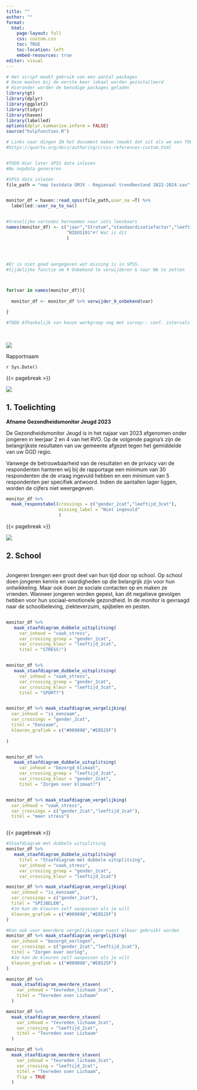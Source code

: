 ```yaml
---
title: ""
author: ""
format:
  html:
    page-layout: full
    css: custom.css
    toc: TRUE
    toc-location: left
    embed-resources: true
editor: visual
---
```


```r
# Het script maakt gebruik van een aantal packages
# Deze moeten bij de eerste keer lokaal worden geinstalleerd
# Hieronder worden de benodige packages geladen
library(gt)
library(dplyr)
library(ggplot2)
library(tidyr)
library(haven)
library(labelled)
options(dplyr.summarise.inform = FALSE)
source("hulpfuncties.R")

# Links naar dingen IN het document maken (maakt dat uit als we een TOC hebben? Misschien voor PDF?)
#https://quarto.org/docs/authoring/cross-references-custom.html


#TODO Hier later SPSS data inlezen
#Nu nepdata genereren 

#SPSS data inlezen
file_path = "nep testdata GMJV - Regionaal trendbestand 2022-2024.sav"


monitor_df = haven::read_spss(file_path,user_na =T) %>%
  labelled::user_na_to_na()


#Vreselijke varcodes hernoemen naar iets leesbaars
names(monitor_df) <- c("jaar","Stratum","standaardisatiefactor","leeftijd_3cat","leeftijd_2cat","gender_3cat","gender_2cat","ggd_regio","ggd_regio_utrecht_samen","gemeentecode","stedelijkheid","migratie_3cat","opleiding","opleiding_4cat","opleiding_3cat","opleiding_2cat","ervaren_gezondheid_goed","psychische_klachten", "tevreden_zelf_3cat","tevreden_lichaam_3cat","tevreden_leven_3cat","vaak_stress","vertrouwen_toekomst_3cat","bezorgd_werkgelegenheid","bezorgd_woningmarkt","bezorgd_klimaat","bezorgd_discriminatie","bezorgd_polarisatie","bezorgd_oorlogen","eenzaamheid_3cat","is_eenzaam","sterk_eenzaam",
                       "NIEUS101"#? Wat is dit
                       )




#Er is niet goed aangegeven wat missing is in SPSS.
#tijdelijke functie om 9 Onbekend te verwijderen & naar NA te zetten



for(var in names(monitor_df)){
  
  monitor_df <- monitor_df %>% verwijder_9_onbekend(var)

}

#TODO Afhankelijk van keuze werkgroep nog met survey:: conf. intervals & gewogen aantallen uitrekenen. 
```

\

::: voorblad_achtergrond
![](Voorbeeld voorblad.png)

::: voorblad_gemeentenaam
Rapportnaam
:::

::: voorblad_datum
`r Sys.Date()`
:::
:::

{{< pagebreak >}}

::: pagina_header_img
![](header_pagina.png)

::: pagina_header_titel
# 1. Toelichting
:::
:::

**Afname Gezondheidsmonitor Jeugd 2023**

De Gezondheidsmonitor Jeugd is in het najaar van 2023 afgenomen onder jongeren in leerjaar 2 en 4 van het RVO. Op de volgende pagina’s zijn de belangrijkste resultaten van uw gemeente afgezet tegen het gemiddelde van uw GGD regio.

Vanwege de betrouwbaarheid van de resultaten en de privacy van de respondenten hanteren wij bij de rapportage een minimum van 30 respondenten die de vraag ingevuld hebben en een minimum van 5 respondenten per specifiek antwoord. Indien de aantallen lager liggen, worden de cijfers niet weergegeven.

```r


monitor_df %>% 
  maak_responstabel(crossings = c("gender_2cat","leeftijd_3cat"),
                    missing_label = "Niet ingevuld"
                    )

```

{{< pagebreak >}}

::: pagina_header_img
![](header_pagina.png)

::: pagina_header_titel
# 2. School
:::
:::

::: {layout="[[30,30,30],[30,30,30]]"}
::: column
Jongeren brengen een groot deel van hun tijd door op school. Op school doen jongeren kennis en vaardigheden op die belangrijk zijn voor hun ontwikkeling. Maar ook doen ze sociale contacten op en maken ze vrienden. Wanneer jongeren worden gepest, kan dit negatieve gevolgen hebben voor hun sociaal-emotionele gezondheid. In de monitor is gevraagd naar de schoolbeleving, ziekteverzuim, spijbelen en pesten.
:::

::: column
```r
monitor_df %>% 
   maak_staafdiagram_dubbele_uitsplitsing(
     var_inhoud = "vaak_stress", 
     var_crossing_groep = "gender_2cat",
     var_crossing_kleur = "leeftijd_2cat",
     titel = "STRESS!")

```
:::

::: column
```r
monitor_df %>% 
   maak_staafdiagram_dubbele_uitsplitsing(
     var_inhoud = "vaak_stress", 
     var_crossing_groep = "gender_2cat",
     var_crossing_kleur = "leeftijd_3cat",
     titel = "SPORT?")
```
:::

::: column
```r
monitor_df %>% maak_staafdiagram_vergelijking(
  var_inhoud = "is_eenzaam",
  var_crossings = "gender_2cat",
  titel = "Eenzaam",
  kleuren_grafiek = c("#009898","#E8525F")
  
)
```
:::

::: column
```r
monitor_df %>% 
   maak_staafdiagram_dubbele_uitsplitsing(
     var_inhoud = "bezorgd_klimaat", 
     var_crossing_groep = "leeftijd_3cat",
     var_crossing_kleur = "gender_2cat",
     titel = "Zorgen over klimaat?")
```
:::

::: column
```r
monitor_df %>% maak_staafdiagram_vergelijking(
  var_inhoud = "vaak_stress",
  var_crossings = c("gender_2cat","leeftijd_2cat"),
  titel = "meer stress")
```
:::
:::

{{< pagebreak >}}

```r
#Staafdiagram met dubbele uitsplitsing
monitor_df %>% 
   maak_staafdiagram_dubbele_uitsplitsing(
     titel = "Staafdiagram met dubbele uitsplitsing",
     var_inhoud = "vaak_stress", 
     var_crossing_groep = "gender_2cat",
     var_crossing_kleur = "leeftijd_2cat")


```

```r
monitor_df %>% maak_staafdiagram_vergelijking(
  var_inhoud = "is_eenzaam",
  var_crossings = c("gender_2cat"),
  titel = "SPIJBELEN",
  #Je kan de kleuren zelf aanpassen als je wilt
  kleuren_grafiek = c("#009898","#E8525F")
)
```

```r
#Kan ook voor meerdere vergelijkingen naast elkaar gebruikt worden
monitor_df %>% maak_staafdiagram_vergelijking(
  var_inhoud = "bezorgd_oorlogen",
  var_crossings = c("gender_2cat","leeftijd_2cat"),
  titel = "Zorgen over oorlog",
  #Je kan de kleuren zelf aanpassen als je wilt
  kleuren_grafiek = c("#009898","#E8525F")
)
```

```r
monitor_df %>% 
  maak_staafdiagram_meerdere_staven(
    var_inhoud = "tevreden_lichaam_3cat",
    titel = "Tevreden over Lichaam"
  )
```

```r

monitor_df %>% 
  maak_staafdiagram_meerdere_staven(
    var_inhoud = "tevreden_lichaam_3cat",
    var_crossing = "leeftijd_2cat",
    titel = "Tevreden over Lichaam"
  )
```

```r
monitor_df %>% 
  maak_staafdiagram_meerdere_staven(
    var_inhoud = "tevreden_lichaam_3cat",
    var_crossing = "leeftijd_2cat",
    titel = "Tevreden over Lichaam",
    flip = TRUE
  )
```

```r

```

